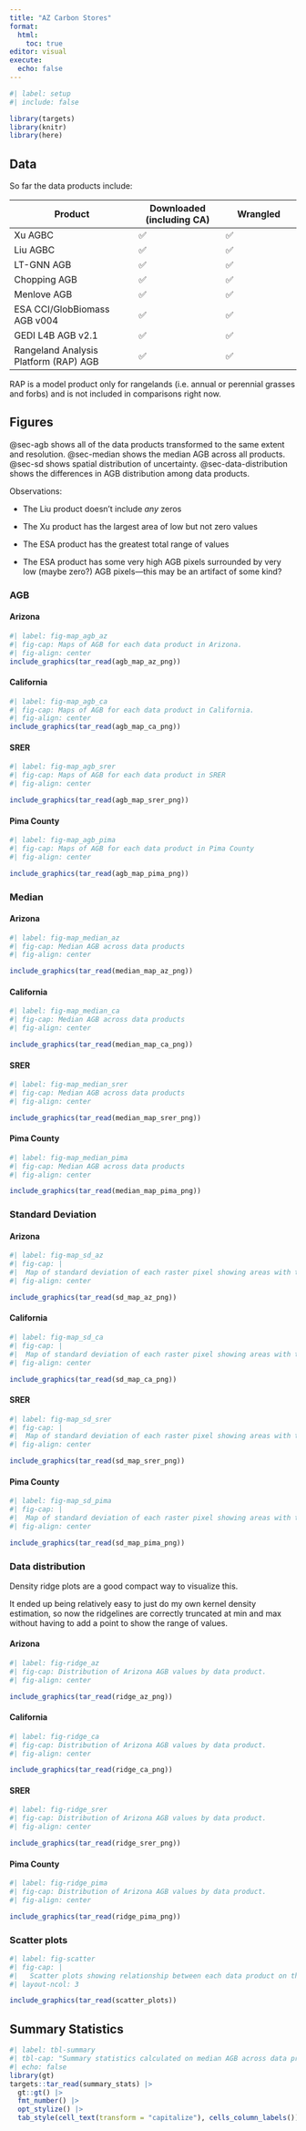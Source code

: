 ```yaml
---
title: "AZ Carbon Stores"
format: 
  html:
    toc: true
editor: visual
execute: 
  echo: false
---
```


```r
#| label: setup
#| include: false

library(targets)
library(knitr)
library(here)
```

## Data

So far the data products include:

| Product                               | Downloaded (including CA) | Wrangled |
|-------------------------------|----------------------|-------------------|
| Xu AGBC                               | ✅                        | ✅       |
| Liu AGBC                              | ✅                        | ✅       |
| LT-GNN AGB                            | ✅                        | ✅       |
| Chopping AGB                          | ✅                        | ✅       |
| Menlove AGB                           | ✅                        | ✅       |
| ESA CCI/GlobBiomass AGB v004          | ✅                        | ✅       |
| GEDI L4B AGB v2.1                     | ✅                        | ✅       |
| Rangeland Analysis Platform (RAP) AGB | ✅                        | ✅       |

RAP is a model product only for rangelands (i.e. annual or perennial grasses and forbs) and is not included in comparisons right now.

## Figures

@sec-agb shows all of the data products transformed to the same extent and resolution.
@sec-median shows the median AGB across all products.
@sec-sd shows spatial distribution of uncertainty.
@sec-data-distribution shows the differences in AGB distribution among data products.

Observations:

-   The Liu product doesn't include *any* zeros

-   The Xu product has the largest area of low but not zero values

-   The ESA product has the greatest total range of values

-   The ESA product has some very high AGB pixels surrounded by very low (maybe zero?) AGB pixels—this may be an artifact of some kind?

### AGB {#sec-agb}

#### Arizona

```r
#| label: fig-map_agb_az
#| fig-cap: Maps of AGB for each data product in Arizona.
#| fig-align: center
include_graphics(tar_read(agb_map_az_png))
```

#### California

```r
#| label: fig-map_agb_ca
#| fig-cap: Maps of AGB for each data product in California.
#| fig-align: center
include_graphics(tar_read(agb_map_ca_png))
```

#### SRER

```r
#| label: fig-map_agb_srer
#| fig-cap: Maps of AGB for each data product in SRER
#| fig-align: center

include_graphics(tar_read(agb_map_srer_png))
```

#### Pima County

```r
#| label: fig-map_agb_pima
#| fig-cap: Maps of AGB for each data product in Pima County
#| fig-align: center

include_graphics(tar_read(agb_map_pima_png))
```

### Median {#sec-median}

#### Arizona

```r
#| label: fig-map_median_az
#| fig-cap: Median AGB across data products
#| fig-align: center

include_graphics(tar_read(median_map_az_png)) 
```

#### California

```r
#| label: fig-map_median_ca
#| fig-cap: Median AGB across data products
#| fig-align: center

include_graphics(tar_read(median_map_ca_png))
```

#### SRER

```r
#| label: fig-map_median_srer
#| fig-cap: Median AGB across data products
#| fig-align: center

include_graphics(tar_read(median_map_srer_png))
```

#### Pima County

```r
#| label: fig-map_median_pima
#| fig-cap: Median AGB across data products
#| fig-align: center

include_graphics(tar_read(median_map_pima_png))
```

### Standard Deviation {#sec-sd}

#### Arizona

```r
#| label: fig-map_sd_az
#| fig-cap: |
#|  Map of standard deviation of each raster pixel showing areas with the highest variation among data products in yellow and areas with the least variation in dark purple. Note: the color gradient is on a log scale.
#| fig-align: center

include_graphics(tar_read(sd_map_az_png))
```

#### California

```r
#| label: fig-map_sd_ca
#| fig-cap: |
#|  Map of standard deviation of each raster pixel showing areas with the highest variation among data products in yellow and areas with the least variation in dark purple. Note: the color gradient is on a log scale.
#| fig-align: center

include_graphics(tar_read(sd_map_ca_png))
```

#### SRER

```r
#| label: fig-map_sd_srer
#| fig-cap: |
#|  Map of standard deviation of each raster pixel showing areas with the highest variation among data products in yellow and areas with the least variation in dark purple. Note: the color gradient is on a log scale.
#| fig-align: center

include_graphics(tar_read(sd_map_srer_png))
```

#### Pima County

```r
#| label: fig-map_sd_pima
#| fig-cap: |
#|  Map of standard deviation of each raster pixel showing areas with the highest variation among data products in yellow and areas with the least variation in dark purple. Note: the color gradient is on a log scale.
#| fig-align: center

include_graphics(tar_read(sd_map_pima_png))
```

### Data distribution {#sec-data-distribution}

Density ridge plots are a good compact way to visualize this.

::: callout-note
It ended up being relatively easy to just do my own kernel density estimation, so now the ridgelines are correctly truncated at min and max without having to add a point to show the range of values.
:::

#### Arizona

```r
#| label: fig-ridge_az
#| fig-cap: Distribution of Arizona AGB values by data product.
#| fig-align: center

include_graphics(tar_read(ridge_az_png))
```

#### California

```r
#| label: fig-ridge_ca
#| fig-cap: Distribution of Arizona AGB values by data product.
#| fig-align: center

include_graphics(tar_read(ridge_ca_png))
```

#### SRER

```r
#| label: fig-ridge_srer
#| fig-cap: Distribution of Arizona AGB values by data product.
#| fig-align: center

include_graphics(tar_read(ridge_srer_png))
```

#### Pima County

```r
#| label: fig-ridge_pima
#| fig-cap: Distribution of Arizona AGB values by data product.
#| fig-align: center

include_graphics(tar_read(ridge_pima_png))
```

### Scatter plots

```r
#| label: fig-scatter
#| fig-cap: |
#|   Scatter plots showing relationship between each data product on the y-axis and the ESA product on the x-axis.  Plots show a random sample of 200,000 pixels from Arizona (out of a total 35,342,827 pixels).
#| layout-ncol: 3

include_graphics(tar_read(scatter_plots))
```

<!-- ### Point density plots -->

<!-- A point density plot is great for when a scatter plot contains many over-plotted points. -->

<!-- These plots use the [`ggpointdensity`](https://github.com/LKremer/ggpointdensity) package which extends `ggplot2`. -->

<!-- Color represents density of data under each point. -->

<!-- Because of the abundance of zeros, if the full dataset is plotted without any tansformation of the color scale, there is always a single bright spot in the lower left corner, but I think a log scale makes enough sense to use. -->

<!-- ![](fig/test_KernSmooth_log.png){width="524"} -->

<!-- This is an example of what it could look like, but there are technical barriers to getting it to work: <https://github.com/cct-datascience/SW_Biomass/issues/18>. -->

<!-- For now, maybe the scatter plots are good enough? -->

## Summary Statistics

```r
#| label: tbl-summary
#| tbl-cap: "Summary statistics calculated on median AGB across data products for each geographical subset."
#| echo: false
library(gt)
targets::tar_read(summary_stats) |>
  gt::gt() |>
  fmt_number() |>
  opt_stylize() |>
  tab_style(cell_text(transform = "capitalize"), cells_column_labels())
```
